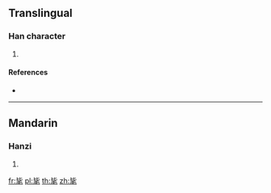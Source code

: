 ==Translingual==

===Han character===
{{Han char|rn=82|rad=毛|as=04|sn=8|four=21714|canj=PPHQU}}

# {{defn|Han|sort=毛04}}

====References====
* {{Han ref|kx=0592.090|dkj=16781|dj=0984.090|hdz=31995.120|uh=6BDE|ud=27614|bh=CCEC|bd=52460}}

----

==Mandarin==

===Hanzi===
{{cmn-hanzi|pin=[[mào]] ([[mao4]]), [[pú]] ([[pu2]])|wg=mao<sup>4</sup>, p'u<sup>2</sup>}}

# {{defn|lang=cmn|sort=毛04}}

[[fr:毞]]
[[pl:毞]]
[[th:毞]]
[[zh:毞]]